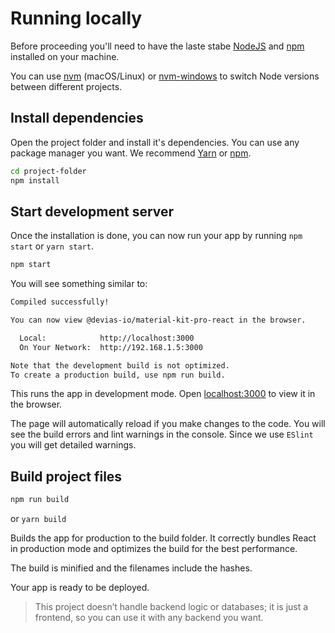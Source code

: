 # Running locally

Before proceeding you'll need to have the laste stabe <a href="https://nodejs.org/en/" target="_blank">NodeJS</a> and <a href="https://www.npmjs.com"  target="_blank">npm</a> installed on your machine.

You can use <a href="https://github.com/creationix/nvm#installation" target="_blank">nvm</a> (macOS/Linux) or <a href="https://github.com/coreybutler/nvm-windows#node-version-manager-nvm-for-windows" target="_blank">nvm-windows</a> to switch Node versions between different projects.

## Install dependencies
Open the project folder and install it's dependencies. You can use any package manager you want. We recommend <a href="https://yarnpkg.com" target="_blank">Yarn</a> or <a href="https://www.npmjs.com"  target="_blank">npm</a>.

```sh
cd project-folder
npm install
```

## Start development server

Once the installation is done, you can now run your app by running `npm start` or `yarn start`.

```sh
npm start
```

You will see something similar to:

```sh
Compiled successfully!

You can now view @devias-io/material-kit-pro-react in the browser.

  Local:            http://localhost:3000
  On Your Network:  http://192.168.1.5:3000

Note that the development build is not optimized.
To create a production build, use npm run build.
```

This runs the app in development mode. Open <a href="http://localhost:3000" target="_blank">localhost:3000</a> to view it in the browser.

The page will automatically reload if you make changes to the code. You will see the build errors and lint warnings in the console. Since we use `ESlint` you will get detailed warnings.

## Build project files

```sh
npm run build
```

or `yarn build`

Builds the app for production to the build folder. It correctly bundles React in production mode and optimizes the build for the best performance.

The build is minified and the filenames include the hashes.

Your app is ready to be deployed.

> This project doesn’t handle backend logic or databases; it is just a frontend, so you can use it with any backend you want.